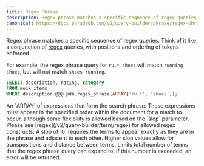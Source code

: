 ```yaml
---
title: Regex Phrase
description: Regex phrase matches a specific sequence of regex queries.
canonical: https://docs.paradedb.com/v2/query-builder/phrase/regex-phrase
---
```


Regex phrase matches a specific sequence of regex queries. Think of it like a conjunction of [regex](/v2/query-builder/term/regex)
queries, with positions and ordering of tokens enforced.

For example, the regex phrase query for `ru.* shoes` will match `running shoes`, but will not match `shoes running`.

```sql
SELECT description, rating, category
FROM mock_items
WHERE description @@@ pdb.regex_phrase(ARRAY['ru.*', 'shoes']);
```

<div className="mt-8" />

<ParamField body="phrases" required>
  An `ARRAY` of expressions that form the search phrase. These expressions must
  appear in the specified order within the document for a match to occur,
  although some flexibility is allowed based on the `slop` parameter. Please see
  [regex](/v2/query-builder/term/regex) for allowed regex constructs.
</ParamField>
<ParamField body="slop" default={0}>
  A slop of `0` requires the terms to appear exactly as they are in the phrase
  and adjacent to each other. Higher slop values allow for transpositions and
  distance between terms.
</ParamField>
<ParamField body="max_expansions" default={16384}>
  Limits total number of terms that the regex phrase query can expand to. If
  this number is exceeded, an error will be returned.
</ParamField>

